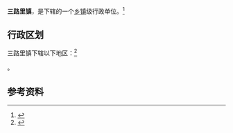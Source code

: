 {{中国乡级行政区|14/08/02/104/000}}

'''三路里镇'''，是{{PRC admin/fullname|14/08/02/104/000|3}}下辖的一个[[乡镇|乡镇]]级行政单位。<ref>{{PRC admin/ref sgc|{{PRC admin/parent|14/08/02/104/000}}}}</ref>

== 行政区划 ==

三路里镇下辖以下地区：<ref>{{PRC admin/ref sgc|14/08/02/104/000}}</ref>

{{PRC admin/children|14/08/02/104/000}}。

== 参考资料 ==

{{reflist}}

{{行政区划小作品}}
{{PRC admin/navcat|14/08/02/104/000}}